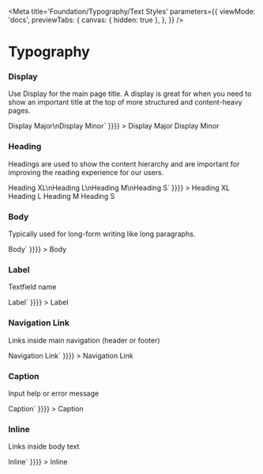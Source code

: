 


<Meta
  title='Foundation/Typography/Text Styles'
  parameters={{
    viewMode: 'docs',
    previewTabs: {
      canvas: { hidden: true },
    },
  }}
/>

# Typography



### Display

Use Display for the main page title.
A display is great for when you need to show an important title at the top of more structured and content-heavy pages.

<Canvas>
  <Story
    name='Display'
    parameters={{ docs: { source: { code:
      `<Text variant='display' level='1'>Display Major</Text>\n<Text variant='display' level='2'>Display Minor</Text>`
    }}}}
  >
    <VStack>
      <Text variant='display' level='1'>
        Display Major
      </Text>
      <Text variant='display' level='2'>
        Display Minor
      </Text>
    </VStack>
  </Story>
</Canvas>

<Anchor storyId='foundation-typography-basetypography--display'></Anchor>


### Heading

Headings are used to show the content hierarchy and are important for improving the reading experience for our users.

<Canvas>
  <Story 
      name='Heading'
      parameters={{ docs: { source: { code:
      `<Text variant='heading' level='1'>Heading XL</Text>\n<Text variant='heading' level='2'>Heading L</Text>\n<Text variant='heading' level='3'>Heading M</Text>\n<Text variant='heading' level='4'>Heading S</Text>`
    }}}}
  >
    <VStack>
      <Text variant='heading' level='1'>
        Heading XL
      </Text>
      <Text variant='heading' level='2'>
        Heading L
      </Text>
      <Text variant='heading' level='3'>
        Heading M
      </Text>
      <Text variant='heading' level='4'>
        Heading S
      </Text>
    </VStack>
  </Story>
</Canvas>

<Anchor storyId='foundation-typography-basetypography--heading'></Anchor>


### Body

Typically used for long-form writing like long paragraphs.

<Canvas>
  <Story
    name='Body'
    parameters={{ docs: { source: { code:
      `<Text variant='body' level='1'>Body</Text>`
    }}}}
  >
    <Text variant='body' level='1'>
      Body
    </Text>
  </Story>
</Canvas>

<Anchor storyId='foundation-typography-basetypography--body'></Anchor>


### Label

Textfield name

<Canvas>
  <Story
    name='Label'
    parameters={{ docs: { source: { code:
      `<Text variant='label' level='1'>Label</Text>`
    }}}}
  >
    <Text variant='label' level='1'>
      Label
    </Text>
  </Story>
</Canvas>

<Anchor storyId='foundation-typography-basetypography--label'></Anchor>


### Navigation Link

Links inside main navigation (header or footer)

<Canvas>
  <Story
    name='Navigation Link'
    parameters={{ docs: { source: { code:
      `<Text variant='navLink' level='1'>Navigation Link</Text>`
    }}}}
  >
    <Text variant='navLink' level='1'>
      Navigation Link
    </Text>
  </Story>
</Canvas>

<Anchor storyId='foundation-typography-basetypography--navLink'></Anchor>


### Caption

Input help or error message 

<Canvas>
  <Story
    name='Caption'
    parameters={{ docs: { source: { code:
      `<Text variant='caption' level='1'>Caption</Text>`
    }}}}
  >
    <Text variant='caption' level='1'>
      Caption
    </Text>
  </Story>
</Canvas>

<Anchor storyId='foundation-typography-basetypography--caption'></Anchor>


### Inline

Links inside body text

<Canvas>
  <Story
    name='Inline'
    parameters={{ docs: { source: { code:
      `<Text variant='inline' level='1'>Inline</Text>`
    }}}}
  >
    <Text variant='inline' level='1'>
      Inline
    </Text>
  </Story>
</Canvas>

<Anchor storyId='foundation-typography-basetypography--inline'></Anchor>


